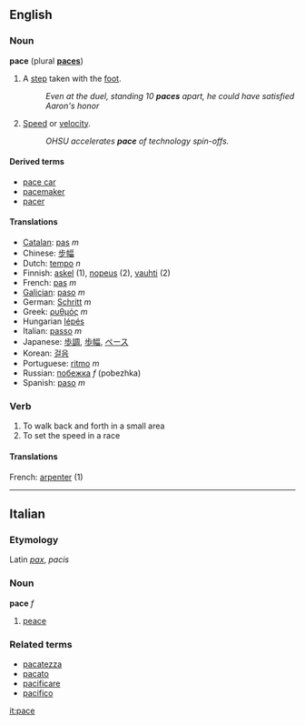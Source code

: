 ==English==
===Noun===
'''pace''' (plural '''[[paces]]''')

#A [[step]] taken with the [[foot]].
#:''Even at the duel, standing 10 '''paces''' apart, he could have satisfied Aaron's honor''
#[[Speed]] or [[velocity]].
#:''OHSU accelerates '''pace''' of technology spin-offs.''

====Derived terms====
*[[pace car]]
*[[pacemaker]]
*[[pacer]]

====Translations====
*[[Catalan]]: [[pas]] ''m''
*Chinese: [[步幅]]
*Dutch: [[tempo]] ''n''
*Finnish: [[askel]] (1), [[nopeus]] (2), [[vauhti]] (2)
*French: [[pas]] ''m''
*[[Galician]]: [[paso]] ''m''
*German: [[Schritt]] ''m''
*Greek: [[ρυθμός]] ''m''
*Hungarian [[lépés]]
*Italian: [[passo]] ''m''
*Japanese: [[歩調]], [[歩幅]], [[ペース]]
*Korean: [[걸음]]
*Portuguese: [[ritmo]] ''m''
*Russian: [[побежка]] ''f'' (pobezhka)
*Spanish: [[paso]] ''m''


===Verb===
#To walk back and forth in a small area
#To set the speed in a race
====Translations====
French: [[arpenter]] (1)
----

==Italian==
===Etymology===
Latin ''[[pax]]'', ''pacis''
===Noun===
'''pace''' ''f''

#[[peace]]

===Related terms===
*[[pacatezza]]
*[[pacato]]
*[[pacificare]]
*[[pacifico]]

[[it:pace]]